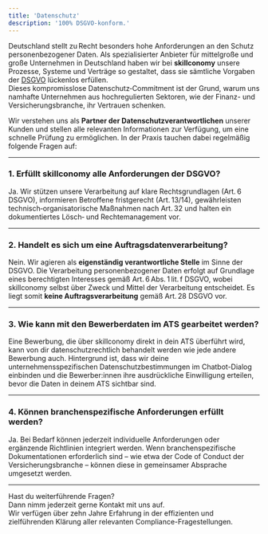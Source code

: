 ```yaml
---
title: 'Datenschutz'
description: '100% DSGVO-konform.'
---
```


 Deutschland stellt zu Recht besonders hohe Anforderungen an den Schutz personenbezogener Daten. Als spezialisierter Anbieter für mittelgroße und große Unternehmen in Deutschland haben wir bei **skillconomy** unsere Prozesse, Systeme und Verträge so gestaltet, dass sie sämtliche Vorgaben der [DSGVO](https://eur-lex.europa.eu/legal-content/DE/TXT/?uri=CELEX%3A32016R0679) lückenlos erfüllen.  
Dieses kompromisslose Datenschutz‑Commitment ist der Grund, warum uns namhafte Unternehmen aus hochregulierten Sektoren, wie der Finanz- und Versicherungs­branche, ihr Vertrauen schenken.

Wir verstehen uns als **Partner der Datenschutz­verantwortlichen** unserer Kunden und stellen alle relevanten Informationen zur Verfügung, um eine schnelle Prüfung zu ermöglichen. In der Praxis tauchen dabei regelmäßig folgende Fragen auf:

---

### 1. Erfüllt skillconomy alle Anforderungen der DSGVO?

Ja. Wir stützen unsere Verarbeitung auf klare Rechtsgrundlagen (Art. 6 DSGVO), informieren Betroffene fristgerecht (Art. 13/14), gewährleisten technisch‑organisatorische Maßnahmen nach Art. 32 und halten ein dokumentiertes Lösch‑ und Rechte­management vor.

---

### 2. Handelt es sich um eine Auftragsdaten­verarbeitung?

Nein. Wir agieren als **eigenständig verantwortliche Stelle** im Sinne der DSGVO. Die Verarbeitung personenbezogener Daten erfolgt auf Grundlage eines berechtigten Interesses gemäß Art. 6 Abs. 1 lit. f DSGVO, wobei skillconomy selbst über Zweck und Mittel der Verarbeitung entscheidet. Es liegt somit **keine Auftragsverarbeitung** gemäß Art. 28 DSGVO vor.

---

### 3. Wie kann mit den Bewerberdaten im ATS gearbeitet werden?

Eine Bewerbung, die über skillconomy direkt in dein ATS überführt wird, kann von dir datenschutzrechtlich behandelt werden wie jede andere Bewerbung auch. Hintergrund ist, dass wir deine unternehmensspezifischen Datenschutzbestimmungen im Chatbot-Dialog einbinden und die Bewerber:innen ihre ausdrückliche Einwilligung erteilen, bevor die Daten in deinem ATS sichtbar sind.

---

### 4. Können branchenspezifische Anforderungen erfüllt werden?

Ja. Bei Bedarf können jederzeit individuelle Anforderungen oder ergänzende Richtlinien integriert werden. Wenn branchenspezifische Dokumentationen erforderlich sind – wie etwa der Code of Conduct der Versicherungsbranche – können diese in gemeinsamer Absprache umgesetzt werden.

---

Hast du weiterführende Fragen?  
Dann nimm jederzeit gerne Kontakt mit uns auf.  
Wir verfügen über zehn Jahre Erfahrung in der effizienten und zielführenden Klärung aller relevanten Compliance-Fragestellungen.
<!-- mod -->